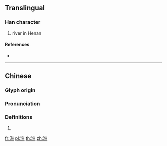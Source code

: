 ==Translingual==

===Han character===
{{Han char|rn=85|rad=水|as=12|sn=15|four=38131|canj=EOTF}}

# river in Henan

====References====
* {{Han ref|kx=0649.010|dkj=18232|dj=1058.240|hdz=31742.100|uh=6F55|ud=28501|bh=E64B|bd=58955}}

----

==Chinese==
{{zh-forms}}

===Glyph origin===
{{Han etym}}

===Pronunciation===
{{zh-pron
|m=wǔ
|c=mou5
|mc=y
|oc=y
|cat=
}}

===Definitions===
{{zh-hanzi}}

# {{rfdef|zh}}

[[fr:潕]]
[[pl:潕]]
[[th:潕]]
[[zh:潕]]